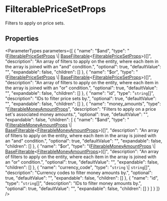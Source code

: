 
# FilterablePriceSetProps

Filters to apply on price sets.

## Properties

<ParameterTypes parameters={[
  {
    "name": "$and",
    "type": "([FilterablePriceSetProps](types.FilterablePriceSetProps.mdx) \\| [BaseFilterable](../DAL/interfaces/types.DAL.BaseFilterable.mdx)&#60;[FilterablePriceSetProps](types.FilterablePriceSetProps.mdx)&#62;)[]",
    "description": "An array of filters to apply on the entity, where each item in the array is joined with an \"and\" condition.",
    "optional": true,
    "defaultValue": "",
    "expandable": false,
    "children": []
  },
  {
    "name": "$or",
    "type": "([FilterablePriceSetProps](types.FilterablePriceSetProps.mdx) \\| [BaseFilterable](../DAL/interfaces/types.DAL.BaseFilterable.mdx)&#60;[FilterablePriceSetProps](types.FilterablePriceSetProps.mdx)&#62;)[]",
    "description": "An array of filters to apply on the entity, where each item in the array is joined with an \"or\" condition.",
    "optional": true,
    "defaultValue": "",
    "expandable": false,
    "children": []
  },
  {
    "name": "id",
    "type": "`string`[]",
    "description": "IDs to filter price sets by.",
    "optional": true,
    "defaultValue": "",
    "expandable": false,
    "children": []
  },
  {
    "name": "money_amounts",
    "type": "[FilterableMoneyAmountProps](types.FilterableMoneyAmountProps.mdx)",
    "description": "Filters to apply on a price set's associated money amounts.",
    "optional": true,
    "defaultValue": "",
    "expandable": false,
    "children": [
      {
        "name": "$and",
        "type": "([FilterableMoneyAmountProps](types.FilterableMoneyAmountProps.mdx) \\| [BaseFilterable](../DAL/interfaces/types.DAL.BaseFilterable.mdx)&#60;[FilterableMoneyAmountProps](types.FilterableMoneyAmountProps.mdx)&#62;)[]",
        "description": "An array of filters to apply on the entity, where each item in the array is joined with an \"and\" condition.",
        "optional": true,
        "defaultValue": "",
        "expandable": false,
        "children": []
      },
      {
        "name": "$or",
        "type": "([FilterableMoneyAmountProps](types.FilterableMoneyAmountProps.mdx) \\| [BaseFilterable](../DAL/interfaces/types.DAL.BaseFilterable.mdx)&#60;[FilterableMoneyAmountProps](types.FilterableMoneyAmountProps.mdx)&#62;)[]",
        "description": "An array of filters to apply on the entity, where each item in the array is joined with an \"or\" condition.",
        "optional": true,
        "defaultValue": "",
        "expandable": false,
        "children": []
      },
      {
        "name": "currency_code",
        "type": "`string` \\| `string`[]",
        "description": "Currency codes to filter money amounts by.",
        "optional": true,
        "defaultValue": "",
        "expandable": false,
        "children": []
      },
      {
        "name": "id",
        "type": "`string`[]",
        "description": "IDs to filter money amounts by.",
        "optional": true,
        "defaultValue": "",
        "expandable": false,
        "children": []
      }
    ]
  }
]} />
